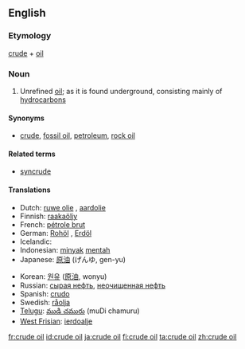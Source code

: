{{wikipedia}}
==English==

===Etymology===
[[crude]] + [[oil]]

===Noun===
{{en-noun|-}}

# Unrefined [[oil]]; as it is found underground, consisting mainly of [[hydrocarbon]]s

====Synonyms====
* {{sense|Unrefined oil}} [[crude]], [[fossil oil]], [[petroleum]], [[rock oil]]

====Related terms====
* [[syncrude]]

====Translations====
{{trans-top|crude oil}}
* Dutch: [[ruwe olie]] {{f}}, [[aardolie]] {{f}}
* Finnish: [[raakaöljy]]
* French: [[pétrole brut]] {{m}}
* German: [[Rohöl]] {{n}}, [[Erdöl]] {{n}}
* Icelandic: {{f|is|hráolía|f}}
* Indonesian: [[minyak]] [[mentah]]
* Japanese: [[原油]] (げんゆ, gen-yu)
{{trans-mid}}
* Korean: [[원유]] ([[原油]], wonyu)
* Russian: [[сырая нефть]], [[неочищенная нефть]] {{f}}
* Spanish: [[crudo]]
* Swedish: [[råolja]] {{c}}
* [[Telugu]]: [[ముడి చమురు]] (muDi chamuru)
* [[West Frisian]]: [[ierdoalje]]
{{trans-bottom}}

[[fr:crude oil]]
[[id:crude oil]]
[[ja:crude oil]]
[[fi:crude oil]]
[[ta:crude oil]]
[[zh:crude oil]]